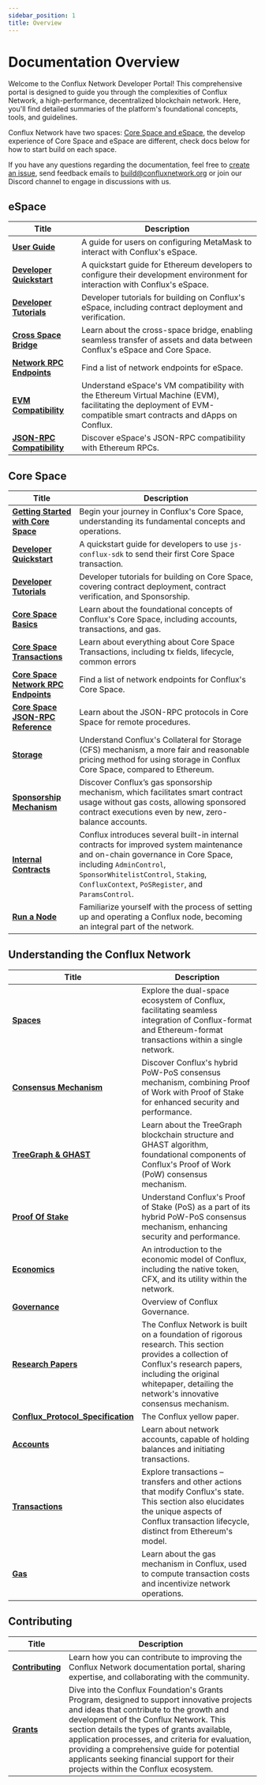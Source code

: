 ```yaml
---
sidebar_position: 1
title: Overview
---
```



# Documentation Overview

Welcome to the Conflux Network Developer Portal! This comprehensive portal is designed to guide you through the complexities of Conflux Network, a high-performance, decentralized blockchain network. Here, you'll find detailed summaries of the platform's foundational concepts, tools, and guidelines.

Conflux Network have two spaces: [Core Space and eSpace](/docs/overview/space-intro), the develop experience of Core Space and eSpace are different, check docs below for how to start build on each space.

If you have any questions regarding the documentation, feel free to [create an issue](https://github.com/Conflux-Chain/conflux-documentation/issues), send feedback emails to [build@confluxnetwork.org](mailto:build@confluxnetwork.org) or join our <DiscordLink>Discord channel</DiscordLink>  to engage in discussions with us.

## **eSpace**

| Title                                                                  | Description                                                                                                                                                                          |
| ---------------------------------------------------------------------- | ------------------------------------------------------------------------------------------------------------------------------------------------------------------------------------ |
| [**User Guide**](../espace/UserGuide.md)                               | A guide for users on configuring MetaMask to interact with Conflux's eSpace.                                                                                                         |
| [**Developer Quickstart**](../espace/DeveloperQuickstart.md)           | A quickstart guide for Ethereum developers to configure their development environment for interaction with Conflux's eSpace.                                                         |
| [**Developer Tutorials**](/docs/category/tutorials-1)                  | Developer tutorials for building on Conflux's eSpace, including contract deployment and verification.                                                                                |
| [**Cross Space Bridge**](../espace/build/cross-space-bridge.md)        | Learn about the cross-space bridge, enabling seamless transfer of assets and data between Conflux's eSpace and Core Space.                                                           |
| [**Network RPC Endpoints**](../espace/network-endpoints.md)            | Find a list of network endpoints for eSpace.                                                                                                                                         |
| [**EVM Compatibility**](../espace/build/evm-compatibility.md)          | Understand eSpace's VM compatibility with the Ethereum Virtual Machine (EVM), facilitating the deployment of EVM-compatible smart contracts and dApps on Conflux. |
| [**JSON-RPC Compatibility**](../espace/build/jsonrpc-compatibility.md) | Discover eSpace's JSON-RPC compatibility with Ethereum RPCs.                                                                                                                         |

## **Core Space**

| Title                                                                                         | Description                                                                                                                                                                                                                                         |
| --------------------------------------------------------------------------------------------- | --------------------------------------------------------------------------------------------------------------------------------------------------------------------------------------------------------------------------------------------------- |
| [**Getting Started with Core Space**](../core/getting-started/getting-started.mdx)            | Begin your journey in Conflux's Core Space, understanding its fundamental concepts and operations.                                                                                                                                                  |
| [**Developer Quickstart**](../core/core-developer-quickstart.md)                              | A quickstart guide for developers to use `js-conflux-sdk` to send their first Core Space transaction.                                                                                                                                               |
| [**Developer Tutorials**](/docs/category/tutorials)                                           | Developer tutorials for building on Core Space, covering contract deployment, contract verification, and Sponsorship.                                                                                                                               |
| [**Core Space Basics**](/docs/category/core-space-basics)                                     | Learn about the foundational concepts of Conflux's Core Space, including accounts, transactions, and gas.                                                                                                                                           |
| [**Core Space Transactions**](/docs/core/core-space-basics/transactions/overview)             | Learn about everything about Core Space Transactions, including tx fields, lifecycle, common errors                                                                                                                                                 |
| [**Core Space Network RPC Endpoints**](../core/core-endpoints.md)                             | Find a list of network endpoints for Conflux's Core Space.                                                                                                                                                                                          |
| [**Core Space JSON-RPC Reference**](../core/build/json-rpc/json-rpc.mdx)                      | Learn about the JSON-RPC protocols in Core Space for remote procedures.                                                                                                                                                                             |
| [**Storage**](../core/core-space-basics/storage.md)                                           | Understand Conflux's Collateral for Storage (CFS) mechanism, a more fair and reasonable pricing method for using storage in Conflux Core Space, compared to Ethereum.                                                            |
| [**Sponsorship Mechanism**](../core/core-space-basics/sponsor-mechanism.md)                   | Discover Conflux’s gas sponsorship mechanism, which facilitates smart contract usage without gas costs, allowing sponsored contract executions even by new, zero-balance accounts.                                                                  |
| [**Internal Contracts**](../core/core-space-basics/internal-contracts/internal-contracts.mdx) | Conflux introduces several built-in internal contracts for improved system maintenance and on-chain governance in Core Space, including `AdminControl`, `SponsorWhitelistControl`, `Staking`, `ConfluxContext`, `PoSRegister`, and `ParamsControl`. |
| [**Run a Node**](../general/run-a-node/Overview.md)                                           | Familiarize yourself with the process of setting up and operating a Conflux node, becoming an integral part of the network.                                                                                                                         |

## **Understanding the Conflux Network**

| Title                                                                                                     | Description                                                                                                                                                                                                                    |
| --------------------------------------------------------------------------------------------------------- | ------------------------------------------------------------------------------------------------------------------------------------------------------------------------------------------------------------------------------ |
| [**Spaces**](../general/conflux-basics/spaces.md)                                                         | Explore the dual-space ecosystem of Conflux, facilitating seamless integration of Conflux-format and Ethereum-format transactions within a single network.                                                                     |
| [**Consensus Mechanism**](../general/conflux-basics/consensus-mechanisms/consensus-mechanisms.md)         | Discover Conflux's hybrid PoW-PoS consensus mechanism, combining Proof of Work with Proof of Stake for enhanced security and performance.                                                                                      |
| [**TreeGraph & GHAST**](../general/conflux-basics/consensus-mechanisms/proof-of-work/proof-of-work.mdx)   | Learn about the TreeGraph blockchain structure and GHAST algorithm, foundational components of Conflux's Proof of Work (PoW) consensus mechanism.                                                           |
| [**Proof Of Stake**](../general/conflux-basics/consensus-mechanisms/proof-of-stake/pos_overview.md)       | Understand Conflux's Proof of Stake (PoS) as a part of its hybrid PoW-PoS consensus mechanism, enhancing security and performance.                                                                          |
| [**Economics**](../general/conflux-basics/economics.md)                                                   | An introduction to the economic model of Conflux, including the native token, CFX, and its utility within the network.                                                                                                         |
| [**Governance**](../general/conflux-basics/conflux-governance/governance-overview.md)                     | Overview of Conflux Governance.                                                                                                                                                                                                |
| [**Research Papers**](../general/conflux-basics/additional-resources/papers.md)                           | The Conflux Network is built on a foundation of rigorous research. This section provides a collection of Conflux's research papers, including the original whitepaper, detailing the network's innovative consensus mechanism. |
| [**Conflux_Protocol_Specification**](https://confluxnetwork.org/files/Conflux_Protocol_Specification.pdf) | The Conflux yellow paper.                                                                                                                                                                                                      |
| [**Accounts**](../general/conflux-basics/accounts.md)                                                     | Learn about network accounts, capable of holding balances and initiating transactions.                                                                                                                                         |
| [**Transactions**](../general/conflux-basics/transactions.md)                                             | Explore transactions – transfers and other actions that modify Conflux's state. This section also elucidates the unique aspects of Conflux transaction lifecycle, distinct from Ethereum's model.                              |
| [**Gas**](../general/conflux-basics/gas.md)                                                               | Learn about the gas mechanism in Conflux, used to compute transaction costs and incentivize network operations.                                                                                                                |

## Contributing

| Title                                                       | Description                                                                                                                                                                                                                                                                                                                                                                                                            |
| ----------------------------------------------------------- | ---------------------------------------------------------------------------------------------------------------------------------------------------------------------------------------------------------------------------------------------------------------------------------------------------------------------------------------------------------------------------------------------------------------------- |
| [**Contributing**](../general/CONTRIBUTING/CONTRIBUTING.md) | Learn how you can contribute to improving the Conflux Network documentation portal, sharing expertise, and collaborating with the community.                                                                                                                                                                                                                                                                           |
| [**Grants**](../general/build/grants.md)                    | Dive into the Conflux Foundation's Grants Program, designed to support innovative projects and ideas that contribute to the growth and development of the Conflux Network. This section details the types of grants available, application processes, and criteria for evaluation, providing a comprehensive guide for potential applicants seeking financial support for their projects within the Conflux ecosystem. |
